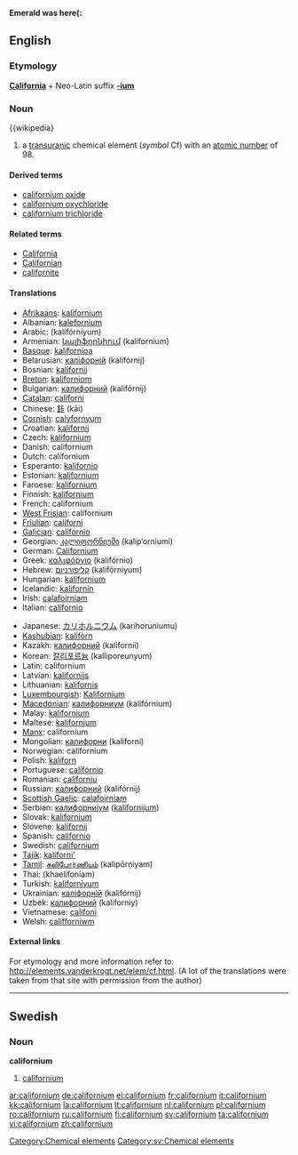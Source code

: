 {{also|Californium}}
'''Emerald was here(:'''


==English==
{{elements|Cf|berkelium|Bk|einsteinium|Es}}

===Etymology===
'''[[California]]''' + Neo-Latin suffix '''[[-ium]]'''

===Noun===
{{en-noun|-}}
{{wikipedia}

# a [[transuranic]] chemical element (''symbol'' Cf) with an [[atomic number]] of 98.

====Derived terms====
* [[californium oxide]]
* [[californium oxychloride]]
* [[californium trichloride]]

====Related terms====
* [[California]]
* [[Californian]]
* [[californite]]

====Translations====
{{trans-top|chemical element}}
* [[Afrikaans]]: [[kalifornium]]
* Albanian: [[kalefornium]]
* Arabic: {{Arab|[[كاليفورنيوم]]}} (kalifórniyum) {{m}}
* Armenian: [[կալիֆորնիում]] (kalifornium)
* [[Basque]]: [[kalifornioa]]
* Belarusian: [[калiфорнiй]] (kalifórnij) {{m}}
* Bosnian: [[kalifornij]]
* [[Breton]]: [[kaliforniom]]
* Bulgarian: [[калифорний]] (kalifórnij) {{m}}
* [[Catalan]]: [[californi]]
* Chinese: [[鉲]] (kāi)
* [[Cornish]]: [[calyfornyum]]
* Croatian: [[kalifornij]]
* Czech: [[kalifornium]]
* Danish: californium
* Dutch: californium {{n}}
* Esperanto: [[kalifornio]]
* Estonian: [[kalifornium]]
* Faroese: [[kalifornium]]
* Finnish: [[kalifornium]]
* French: californium {{m}}
* [[West Frisian]]: californium
* [[Friulian]]: [[californi]]
* [[Galician]]: [[californio]]
* Georgian: [[კალიფორნიუმი]] (kalip‘orniumi)
* German: [[Californium]] {{n}}
* Greek: [[καλιφόρνιο]] (kalifórnio) {{n}}
* Hebrew: [[קליפורניום]] (kalifórniyum)
* Hungarian: [[kalifornium]]
* Icelandic: [[kalifornín]]
* Irish: [[calafoirniam]]
* Italian: [[californio]] {{m}}
{{trans-mid}}
* Japanese: [[カリホルニウム]] (karihoruniumu)
* [[Kashubian]]: [[kalifòrn]]
* Kazakh: [[калифорний]] (kalifornii)
* Korean: [[칼리포르늄]] (kalliporeunyum)
* Latin: californium
* Latvian: [[kalifornijs]]
* Lithuanian: [[kalifornis]]
* [[Luxembourgish]]: [[Kalifornium]]
* [[Macedonian]]: [[калифорниум]] (kalifórnium) {{m}}
* Malay: [[kalifornium]]
* Maltese: [[kalifornjum]]
* [[Manx]]: californium
* Mongolian: [[калифорни]] (kaliforni)
* Norwegian: californium
* Polish: [[kaliforn]] {{m}}
* Portuguese: [[califórnio]] {{m}}
* Romanian: [[californiu]] {{n}}
* Russian: [[калифорний]] (kalifórnij) {{m}}
* [[Scottish Gaelic]]: [[calafoirniam]]
* Serbian: [[калифорниjум]] ([[kalifornijum]]) {{m}}
* Slovak: [[kalifornium]]
* Slovene: [[kalifornij]]
* Spanish: [[californio]] {{m}}
* Swedish: [[#Swedish|californium]] {{n}}
* [[Tajik]]: [[kaliforni']]
* [[Tamil]]: [[கலிபோர்ணியம்]] (kalipōrņiyam)
* Thai: {{Thai|[[แคลิฟอร์เนียม]]}} (khaelifoniam)
* Turkish: [[kaliforniyum]]
* Ukrainian: [[калiфорнiй]] (kalifórnij) {{m}}
* Uzbek: [[калифорний]] (kaliforniy)
* Vietnamese: [[califoni]]
* Welsh: [[califforniwm]]
{{trans-bottom}}

====External links====
For etymology and more information refer to:
[http://elements.vanderkrogt.net/elem/cf.html http://elements.vanderkrogt.net/elem/cf.html].
(A lot of the translations were taken from that site with permission from the author)

[[Category:Chemical elements]]

----

==Swedish==

===Noun===
{{sv-noun-unc-irreg-n|2=californiumet}}
'''californium''' {{n}}

# [[#English|californium]]

[[Category:sv:Chemical elements]]

[[ar:californium]]
[[de:californium]]
[[el:californium]]
[[fr:californium]]
[[it:californium]]
[[kk:californium]]
[[la:californium]]
[[lt:californium]]
[[nl:californium]]
[[pl:californium]]
[[ro:californium]]
[[ru:californium]]
[[fi:californium]]
[[sv:californium]]
[[ta:californium]]
[[vi:californium]]
[[zh:californium]]